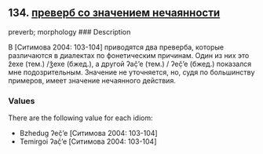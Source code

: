 ## 134. <a href =  'https://agricolamz.github.io/The_Circassian_Isoglosses_Database/134.html'>преверб со значением нечаянности</a>
preverb; morphology
### Description

В [Ситимова 2004: 103-104] приводятся два преверба, которые различаются в диалектах по фонетическим причинам. Один из них это žexe (тем.) /ǯexe (бжед.), а другой ʔač̣’e (тем.) / ʔeč̣’e (бжед.) показался мне подозрительным. Значение не уточняется, но, судя по большинству примеров, имеет значение нечаянного действия.

### Values
There are the following value for each idiom:

* Bzhedug  ʔeč̣’e [Ситимова 2004: 103-104] 
* Temirgoi  ʔač̣’e [Ситимова 2004: 103-104] 

